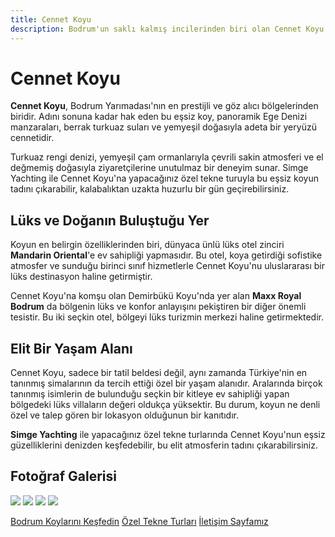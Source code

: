 ```yaml
---
title: Cennet Koyu
description: Bodrum'un saklı kalmış incilerinden biri olan Cennet Koyu'nun eşsiz güzelliklerini keşfedin.
---
```


# Cennet Koyu

**Cennet Koyu**, Bodrum Yarımadası'nın en prestijli ve göz alıcı bölgelerinden biridir. Adını sonuna kadar hak eden bu eşsiz koy, panoramik Ege Denizi manzaraları, berrak turkuaz suları ve yemyeşil doğasıyla adeta bir yeryüzü cennetidir.

Turkuaz rengi denizi, yemyeşil çam ormanlarıyla çevrili sakin atmosferi ve el değmemiş doğasıyla ziyaretçilerine unutulmaz bir deneyim sunar. Simge Yachting ile Cennet Koyu'na yapacağınız özel tekne turuyla bu eşsiz koyun tadını çıkarabilir, kalabalıktan uzakta huzurlu bir gün geçirebilirsiniz.

## Lüks ve Doğanın Buluştuğu Yer

Koyun en belirgin özelliklerinden biri, dünyaca ünlü lüks otel zinciri **Mandarin Oriental**'e ev sahipliği yapmasıdır. Bu otel, koya getirdiği sofistike atmosfer ve sunduğu birinci sınıf hizmetlerle Cennet Koyu'nu uluslararası bir lüks destinasyon haline getirmiştir.

Cennet Koyu'na komşu olan Demirbükü Koyu'nda yer alan **Maxx Royal Bodrum** da bölgenin lüks ve konfor anlayışını pekiştiren bir diğer önemli tesistir. Bu iki seçkin otel, bölgeyi lüks turizmin merkezi haline getirmektedir.

## Elit Bir Yaşam Alanı

Cennet Koyu, sadece bir tatil beldesi değil, aynı zamanda Türkiye'nin en tanınmış simalarının da tercih ettiği özel bir yaşam alanıdır. Aralarında birçok tanınmış isimlerin de bulunduğu seçkin bir kitleye ev sahipliği yapan bölgedeki lüks villaların değeri oldukça yüksektir. Bu durum, koyun ne denli özel ve talep gören bir lokasyon olduğunun bir kanıtıdır.

**Simge Yachting** ile yapacağınız özel tekne turlarında Cennet Koyu'nun eşsiz güzelliklerini denizden keşfedebilir, bu elit atmosferin tadını çıkarabilirsiniz.

## Fotoğraf Galerisi

<CardGroup cols={2}>
  <Card>
    <img src="https://res.cloudinary.com/dy3xe3ver/image/upload/v1753122290/66853289_10156526656491033_1612757513818603520_n_1_mwfkf9.jpg" />
  </Card>
  <Card>
    <img src="https://res.cloudinary.com/dy3xe3ver/image/upload/v1753122289/67078178_10156526652976033_8666485752621694976_n_rcywjz.jpg" />
  </Card>
  <Card>
    <img src="https://res.cloudinary.com/dy3xe3ver/image/upload/v1753122289/66853289_10156526656491033_1612757513818603520_n_uqlmzw.jpg" />
  </Card>
  <Card>
    <img src="https://res.cloudinary.com/dy3xe3ver/image/upload/v1753122289/67172731_10156526655306033_4016688243109003264_n_sanrjd.jpg" />
  </Card>
</CardGroup>

[Bodrum Koylarını Keşfedin](/destinasyonlar/bodrum-koylari)
[Özel Tekne Turları](/tekne-turlari/ozel-tekne-turlari)
[İletişim Sayfamız](/iletisim)
